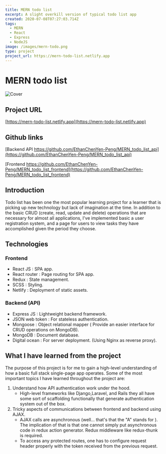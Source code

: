 ```yaml
---
title: MERN todo list
excerpt: A slight overkill version of typical todo list app
created: 2020-07-08T07:27:03.714Z
tags:
  - MERN
  - React
  - Express
  - NodeJS
image: /images/mern-todo.png
type: project
project_url: https://mern-todo-list.netlify.app
---
```


# MERN todo list

![Cover](/images/mern-todo.png)

## Project URL

[https://mern-todo-list.netlify.app](https://mern-todo-list.netlify.app)

## Github links

[Backend API https://github.com/EthanChenYen-Peng/MERN_todo_list_api](https://github.com/EthanChenYen-Peng/MERN_todo_list_api)

[Frontend https://github.com/EthanChenYen-Peng/MERN_todo_list_frontend](https://github.com/EthanChenYen-Peng/MERN_todo_list_frontend)

## Introduction

Todo list has been one the most popular learning project for a learner that is picking up new technology but lack of imagination at the time. In addition to the basic CRUD (create, read, update and delete) operations that are necessary for almost all applications, I've implemented basic a user registration system, and a page for users to view tasks they have accomplished given the period they choose.

## Technologies

### Frontend

- React JS : SPA app.
- React router : Page routing for SPA app.
- Redux : State management.
- SCSS : Styling.
- Netlify : Deployment of static assets.

### Backend (API)

- Express JS : Lightweight backend framework.
- JSON web token : For stateless authentication.
- Mongoose : Object relational mapper ( Provide an easier interface for CRUD operations on MongoDB).
- MongoDB : Document database.
- Digital ocean : For server deployment. (Using Nginx as reverse proxy).

## What I have learned from the project

The purpose of this project is for me to gain a high-level understanding of how a basic full stack single-page app operates. Some of the most important topics I have learned throughout the project are:

1. Understand how API authentication work under the hood.
   - High-level frameworks like Django,Laravel, and Rails they all have some sort of scaffolding functionally that generate authentication system out of the box.
2. Tricky aspects of communications between frontend and backend using AJAX.
   - AJAX calls are asynchronous (well... that's that the "A" stands for ). The implication of that is that one cannot simply put asynchronous code in redux action generator. Redux middleware like redux-thunk is required.
   - To access any protected routes, one has to configure request header properly with the token received from the previous request.
